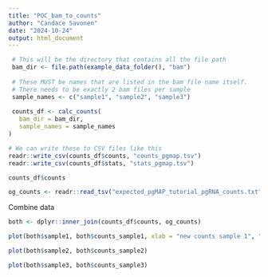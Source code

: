 ```yaml
---
title: "POC_bam_to_counts"
author: "Candace Savonen"
date: "2024-10-24"
output: html_document
---
```



```r
 # This will be the directory that contains all the file path
 bam_dir <- file.path(example_data_folder(), "bam") 
 
 # These MUST be names that are listed in the bam file name itself.
 # There needs to be exactly 2 bam files per sample
 sample_names <- c("sample1", "sample2", "sample3")
 
 counts_df <- calc_counts(
   bam_dir = bam_dir,
   sample_names = sample_names
)

# We can write these to CSV files like this
readr::write_csv(counts_df$counts, "counts_pgmap.tsv")
readr::write_csv(counts_df$stats, "stats_pgmap.tsv")

counts_df$counts
```


```r
og_counts <- readr::read_tsv("expected_pgMAP_tutorial_pgRNA_counts.txt") 
```

Combine data 

```r
both <- dplyr::inner_join(counts_df$counts, og_counts)
```

```r
plot(both$sample1, both$counts_sample1, xlab = "new counts sample 1", "old counts sample 1")
```

```r
plot(both$sample2, both$counts_sample2)
```

```r
plot(both$sample3, both$counts_sample3)
```

